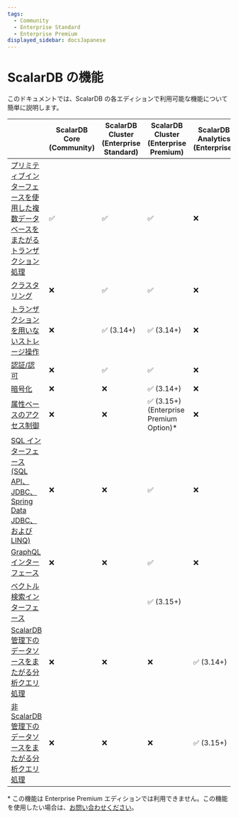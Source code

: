 ```yaml
---
tags:
  - Community
  - Enterprise Standard
  - Enterprise Premium
displayed_sidebar: docsJapanese
---
```


# ScalarDB の機能

このドキュメントでは、ScalarDB の各エディションで利用可能な機能について簡単に説明します。

|                                                                                                                                                                        | ScalarDB Core (Community) | ScalarDB Cluster (Enterprise Standard) | ScalarDB Cluster (Enterprise Premium)       | ScalarDB Analytics (Enterprise) |
|------------------------------------------------------------------------------------------------------------------------------------------------------------------------|--------------------------|----------------------------------------|---------------------------------------------|---------------------------------|
| [プリミティブインターフェースを使用した複数データベースをまたがるトランザクション処理](getting-started-with-scalardb.mdx)                  | ✅       | ✅                     | ✅                          | ❌                               |
| [クラスタリング](scalardb-cluster/developer-guide-for-scalardb-cluster-with-java-api.mdx)          | ❌                         | ✅                     | ✅                          | ❌                                |
| [トランザクションを用いないストレージ操作](develop-run-non-transactional-operations-overview.mdx)                                  | ❌                         | ✅ (3.14+)             | ✅ (3.14+)                  | ❌                                |
| [認証/認可](scalardb-cluster/scalardb-auth-with-sql.mdx)                                                  | ❌                         | ✅                     | ✅                          | ❌                                |
| [暗号化](scalardb-cluster/encrypt-data-at-rest.mdx)                                                                      | ❌                         | ❌                                       | ✅ (3.14+)                  | ❌                                |
| [属性ベースのアクセス制御](scalardb-cluster/authorize-with-abac.mdx)                                                   | ❌                         | ❌                                       | ✅ (3.15+) (Enterprise Premium Option)* | ❌                                |
| [SQL インターフェース (SQL API、JDBC、Spring Data JDBC、および LINQ)](scalardb-sql/jdbc-guide.mdx)                                      | ❌                         | ❌                                       | ✅                          | ❌                                |
| [GraphQL インターフェース](scalardb-graphql/how-to-run-two-phase-commit-transaction.mdx)                                             | ❌                         | ❌                                       | ✅                          | ❌                                |
| [ベクトル検索インターフェース](scalardb-cluster/getting-started-with-vector-search.mdx)                                           |                          |                                        | ✅ (3.15+)                  |                                 |
| [ScalarDB 管理下のデータソースをまたがる分析クエリ処理](scalardb-samples/scalardb-analytics-spark-sample/README.mdx)     | ❌                         | ❌                                       | ❌                                            | ✅ (3.14+)      |
| [非 ScalarDB 管理下のデータソースをまたがる分析クエリ処理](scalardb-samples/scalardb-analytics-spark-sample/README.mdx) | ❌                         | ❌                                       | ❌                                            | ✅ (3.15+)      |

\* この機能は Enterprise Premium エディションでは利用できません。この機能を使用したい場合は、[お問い合わせください](https://www.scalar-labs.com/contact)。

